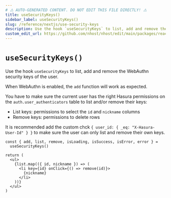```yaml
---
# ⚠️ AUTO-GENERATED CONTENT. DO NOT EDIT THIS FILE DIRECTLY! ⚠️
title: useSecurityKeys()
sidebar_label: useSecurityKeys()
slug: /reference/nextjs/use-security-keys
description: Use the hook `useSecurityKeys` to list, add and remove the WebAuthn security keys of the user.
custom_edit_url: https://github.com/nhost/nhost/edit/main/packages/react/src/useSecurityKeys.ts#L70
---
```


# `useSecurityKeys()`

Use the hook `useSecurityKeys` to list, add and remove the WebAuthn security keys of the user.

When WebAuthn is enabled, the `add` function will work as expected.

You have to make sure the current user has the right Hasura permissions on the `auth.user_authenticators` table to list and/or remove their keys:

- List keys: permissions to select the `id` and `nickname` columns
- Remove keys: permissions to delete rows

It is recommended add the custom chck `{ user_id: { _eq: "X-Hasura-User-Id" } }` to make sure the user can only list and remove their own keys.

```tsx
const { add, list, remove, isLoading, isSuccess, isError, error } =
  useSecurityKeys()

return (
  <ul>
    {list.map(({ id, nickname }) => (
      <li key={id} onClick={() => remove(id)}>
        {nickname}
      </li>
    ))}
  </ul>
)
```
